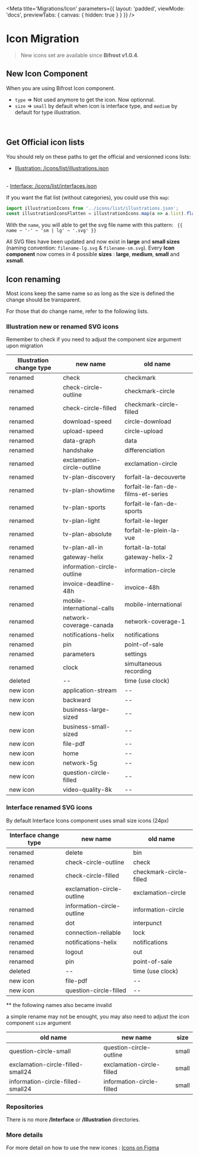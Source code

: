 
<Meta
    title='Migrations/Icon'
    parameters={{
        layout: 'padded',
        viewMode: 'docs',
        previewTabs: { canvas: { hidden: true } }
    }}
/>

# Icon Migration
> New icons set are available since **Bifrost v1.0.4**.

## New Icon Component
When you are using Bifrost Icon component.
- `type` => Not used anymore to get the icon. Now optionnal.
- `size` => `small` by default when icon is interface type, and `medium` by default for type illustration.

<br/>

## Get Official icon lists
You should rely on these paths to get the official and versionned icons lists:
- <a href='icons/list/illustrations.json' target='_blank'>
    Illustration: /icons/list/illustrations.json
</a>
<br/>
- <a href='icons/list/interfaces.json' target='_blank'>
    Interface: /icons/list/interfaces.json
</a>


If you want the flat list (without categories), you could use this `map`:
```jsx
import illustrationIcons from '../icons/list/illustrations.json';
const illustrationIconsFlatten = illustrationIcons.map(a => a.list).flat();

```

With the `name`, you will able to get the svg file name with this pattern:
` {{ name ~ '-' ~ 'sm | lg' ~ '.svg' }}`

All SVG files have been updated and now exist in **large** and **small sizes** (naming convention: `filename-lg.svg` & `filename-sm.svg`).
Every **Icon component** now comes in 4 possible **sizes** : **large**, **medium**, **small** and **xsmall**.



## Icon renaming

Most icons keep the same name so as long as the size is defined the change should be transparent.

For those that do change name, refer to the following lists.

### Illustration  new or renamed SVG icons

Remember to check if you need to adjust the component size argument upon migration


Illustration change type | new name | old name
----------------- | ----------------- | -----------------
renamed | check | checkmark
renamed | check-circle-outline | checkmark-circle
renamed | check-circle-filled | checkmark-circle-filled
renamed | download-speed | circle-download
renamed | upload-speed | circle-upload
renamed | data-graph | data
renamed | handshake | differenciation
renamed | exclamation-circle-outline | exclamation-circle
renamed | tv-plan-discovery | forfait-la-decouverte
renamed | tv-plan-showtime | forfait-le-fan-de-films-et-series
renamed | tv-plan-sports | forfait-le-fan-de-sports
renamed | tv-plan-light | forfait-le-leger
renamed | tv-plan-absolute | forfait-le-plein-la-vue
renamed | tv-plan-all-in | fortait-la-total
renamed | gateway-helix | gateway-helix-2
renamed | information-circle-outline | information-circle
renamed | invoice-deadline-48h | invoice-48h
renamed | mobile-international-calls | mobile-international
renamed | network-coverage-canada | network-coverage-1
renamed | notifications-helix | notifications
renamed | pin | point-of-sale
renamed | parameters | settings
renamed | clock | simultaneous recording
deleted | -- | time (use clock)
new icon | application-stream | --
new icon | backward | --
new icon | business-large-sized | --
new icon | business-small-sized | --
new icon | file-pdf | --
new icon | home | --
new icon | network-5g | --
new icon | question-circle-filled | --
new icon | video-quality-8k | --

### Interface renamed SVG icons
By default Interface Icons component uses small size icons (24px)

Interface change type | new name | old name
----------------- | ----------------- | -----------------
renamed | delete | bin
renamed | check-circle-outline | check
renamed | check-circle-filled | checkmark-circle-filled
renamed | exclamation-circle-outline | exclamation-circle
renamed | information-circle-outline | information-circle
renamed | dot | interpunct
renamed | connection-reliable | lock
renamed | notifications-helix | notifications
renamed | logout | out
renamed | pin | point-of-sale
deleted | -- | time (use clock)
new icon | file-pdf | --
new icon | question-circle-filled | --


** the following names also became invalid 

a simple rename may not be enought, you may also need to adjust the icon component `size` argument

old name | new name | size
----------------- | ----------------- | -----------------
question-circle-small | question-circle-outline | small
exclamation-circle-filled-small24 | exclamation-circle-filled | small
information-circle-filled-small24 | information-circle-filled | small


### Repositories
There is no more **/Interface** or **/Illustration** directories.


### More details

For more detail on how to use the new icones :
[Icons on Figma](https://www.figma.com/file/u25bSG8COM4azJ04CztTv8/DS---Medias?node-id=0%3A1)

